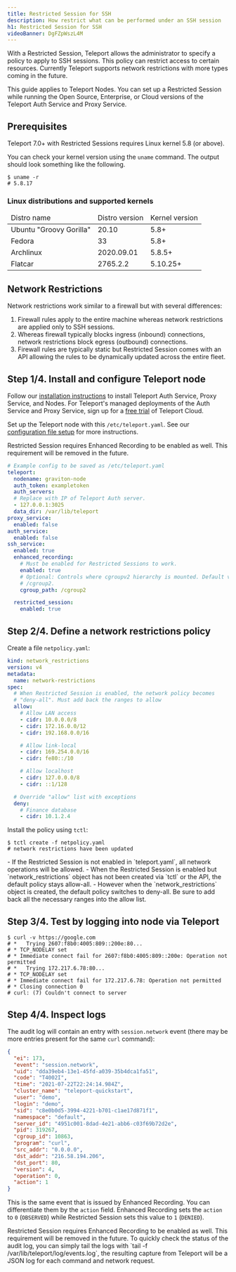 ```yaml
---
title: Restricted Session for SSH
description: How restrict what can be performed under an SSH session
h1: Restricted Session for SSH
videoBanner: DgFZpWszL4M
---
```


With a Restricted Session, Teleport allows the administrator to specify a policy to
apply to SSH sessions. This policy can restrict access to certain resources. Currently
Teleport supports network restrictions with more types coming in the future.

<Admonition type="tip" title="Compatibility Note">
This guide applies to Teleport Nodes. You can set up a Restricted Session while running the Open Source, Enterprise, or Cloud versions of the Teleport Auth Service and Proxy Service.
</Admonition>

## Prerequisites

Teleport 7.0+ with Restricted Sessions requires Linux kernel 5.8 (or above).


You can check your kernel version using the `uname` command. The output should look
something like the following.

```code
$ uname -r
# 5.8.17
```

### Linux distributions and supported kernels

<table>
<thead>
  <tr><td>Distro name</td><td>Distro version</td><td>Kernel version</td></tr>
</thead>
<tbody>
  <tr><td>Ubuntu "Groovy Gorilla"</td><td>20.10</td><td>5.8+</td></tr>
  <tr><td>Fedora</td><td>33</td><td>5.8+</td></tr>
  <tr><td>Archlinux</td><td>2020.09.01</td><td>5.8.5+</td></tr>
  <tr><td>Flatcar</td><td>2765.2.2</td><td>5.10.25+</td></tr>
</tbody>
</table>

## Network Restrictions

Network restrictions work similar to a firewall but with several differences:
1. Firewall rules apply to the entire machine whereas network restrictions are applied
   only to SSH sessions.
2. Whereas firewall typically blocks ingress (inbound) connections, network restrictions
   block egress (outbound) connections.
3. Firewall rules are typically static but Restricted Session comes with an API allowing the
   rules to be dynamically updated across the entire fleet.

## Step 1/4. Install and configure Teleport node

Follow our [installation instructions](../../installation.mdx) to install Teleport Auth Service, Proxy Service, and Nodes. For Teleport's managed deployments of the Auth Service and Proxy Service, sign up for a [free trial](https://goteleport.com/signup/) of Teleport Cloud.

Set up the Teleport node with this `/etc/teleport.yaml`. See our [configuration file setup](../../setup/reference/config.mdx) for more instructions.

<Admonition type="note">
  Restricted Session requires Enhanced Recording to be enabled as well. This requirement will be removed in the future.
</Admonition>

```yaml
# Example config to be saved as /etc/teleport.yaml
teleport:
  nodename: graviton-node
  auth_token: exampletoken
  auth_servers:
  # Replace with IP of Teleport Auth server.
  - 127.0.0.1:3025
  data_dir: /var/lib/teleport
proxy_service:
  enabled: false
auth_service:
  enabled: false
ssh_service:
  enabled: true
  enhanced_recording:
    # Must be enabled for Restricted Sessions to work.
    enabled: true
    # Optional: Controls where cgroupv2 hierarchy is mounted. Default value:
    # /cgroup2.
    cgroup_path: /cgroup2

  restricted_session:
    enabled: true
```

## Step 2/4. Define a network restrictions policy

Create a file `netpolicy.yaml`:

```yaml
kind: network_restrictions
version: v4
metadata:
  name: network-restrictions
spec:
  # When Restricted Session is enabled, the network policy becomes
  # "deny-all". Must add back the ranges to allow
  allow:
    # Allow LAN access
    - cidr: 10.0.0.0/8
    - cidr: 172.16.0.0/12
    - cidr: 192.168.0.0/16

    # Allow link-local
    - cidr: 169.254.0.0/16
    - cidr: fe80::/10

    # Allow localhost
    - cidr: 127.0.0.0/8
    - cidr: ::1/128

  # Override "allow" list with exceptions
  deny:
    # Finance database
    - cidr: 10.1.2.4
```

Install the policy using `tctl`:

```code
$ tctl create -f netpolicy.yaml
# network restrictions have been updated
```

<Admonition type="note">
  - If the Restricted Session is not enabled in `teleport.yaml`, all network operations will be allowed.
  - When the Restricted Session is enabled but `network_restrictions` object has not been created via `tctl` or the API,
    the default policy stays allow-all.
  - However when the `network_restrictions` object is created, the default policy switches to deny-all.
    Be sure to add back all the necessary ranges into the allow list.
</Admonition>

## Step 3/4. Test by logging into node via Teleport

```code
$ curl -v https://google.com
# *   Trying 2607:f8b0:4005:809::200e:80...
# * TCP_NODELAY set
# * Immediate connect fail for 2607:f8b0:4005:809::200e: Operation not permitted
# *   Trying 172.217.6.78:80...
# * TCP_NODELAY set
# * Immediate connect fail for 172.217.6.78: Operation not permitted
# * Closing connection 0
# curl: (7) Couldn't connect to server
```

## Step 4/4. Inspect logs

The audit log will contain an entry with `session.network` event (there may be more entries present for the same `curl` command):

```json
{
  "ei": 173,
  "event": "session.network",
  "uid": "dda39eb4-13e1-45fd-a039-35b4dca1fa51",
  "code": "T4002I",
  "time": "2021-07-22T22:24:14.984Z",
  "cluster_name": "teleport-quickstart",
  "user": "demo",
  "login": "demo",
  "sid": "c8e0b0d5-3994-4221-b701-c1ae17d871f1",
  "namespace": "default",
  "server_id": "4951c001-8dad-4e21-abb6-c03f69b72d2e",
  "pid": 319267,
  "cgroup_id": 10863,
  "program": "curl",
  "src_addr": "0.0.0.0",
  "dst_addr": "216.58.194.206",
  "dst_port": 80,
  "version": 4,
  "operation": 0,
  "action": 1
}
```

This is the same event that is issued by Enhanced Recording. You can differentiate them by the `action` field.
Enhanced Recording sets the `action` to `0` (`OBSERVED`) while Restricted Session sets this value to `1` (`DENIED`).

<Admonition type="tip">
  Restricted Session requires Enhanced Recording to be enabled as well. This requirement will be removed in the future.
  To quickly check the status of the audit log, you can simply tail the logs with
  `tail -f /var/lib/teleport/log/events.log`, the resulting capture from Teleport will
  be a JSON log for each command and network request.
</Admonition>
